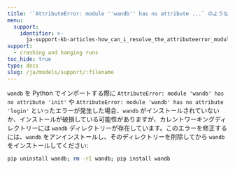 ```yaml
---
title: '`AttributeError: module ''wandb'' has no attribute ...` のようなエラーをどのように修正できますか？'
menu:
  support:
    identifier: >-
      ja-support-kb-articles-how_can_i_resolve_the_attributeerror_module_wandb_has_no_attribute
support:
  - crashing and hanging runs
toc_hide: true
type: docs
slug: /ja/models/support/:filename
---
```

`wandb` を Python でインポートする際に `AttributeError: module 'wandb' has no attribute 'init'` や `AttributeError: module 'wandb' has no attribute 'login'` といったエラーが発生した場合、`wandb` がインストールされていないか、インストールが破損している可能性がありますが、カレントワーキングディレクトリーには `wandb` ディレクトリーが存在しています。このエラーを修正するには、`wandb` をアンインストールし、そのディレクトリーを削除してから `wandb` をインストールしてください:

```bash
pip uninstall wandb; rm -rI wandb; pip install wandb
```